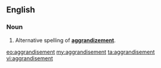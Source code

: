 ==English==

===Noun===
{{en-noun}}

# {{context|British|rare}} Alternative spelling of '''[[aggrandizement]]'''.

[[eo:aggrandisement]]
[[my:aggrandisement]]
[[ta:aggrandisement]]
[[vi:aggrandisement]]
